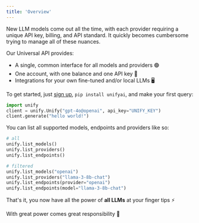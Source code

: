 ```yaml
---
title: 'Overview'
---
```


New LLM models come out all the time, with each provider requiring a unique API key, billing, and API standard.
It quickly becomes cumbersome trying to manage all of these nuances.

Our Universal API provides:

- A single, common interface for all models and providers 🟢
- One account, with one balance and one API key 🔑
- Integrations for your own fine-tuned and/or local LLMs 🖥️

To get started, just [sign up](https://console.unify.ai/), `pip install unifyai`, and make your first query:


```python
import unify
client = unify.Unify("gpt-4o@openai", api_key="UNIFY_KEY")
client.generate("hello world!")
```

You can list all supported models, endpoints and providers like so:

```python
# all
unify.list_models()
unify.list_providers()
unify.list_endpoints()

# filtered
unify.list_models("openai")
unify.list_providers("llama-3-8b-chat")
unify.list_endpoints(provider="openai")
unify.list_endpoints(model="llama-3-8b-chat")
```

That's it, you now have all the power of **all LLMs** at your finger tips ⚡

With great power comes great responsibility 🦸